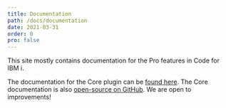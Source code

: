 ```yaml
---
title: Documentation
path: /docs/documentation
date: 2021-03-31
order: 0
pro: false
---
```


This site mostly contains documentation for the Pro features in Code for IBM i.

The documentation for the Core plugin can be [found here](https://halcyon-tech.github.io/code-for-ibmi/#/). The Core documentation is also [open-source on GitHub](https://github.com/halcyon-tech/code-for-ibmi/tree/master/docs). We are open to improvements!